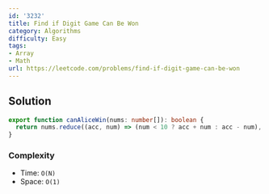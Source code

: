 ```yaml
---
id: '3232'
title: Find if Digit Game Can Be Won
category: Algorithms
difficulty: Easy
tags:
- Array
- Math
url: https://leetcode.com/problems/find-if-digit-game-can-be-won
---
```


## Solution

```typescript filename="solution.ts" copy
export function canAliceWin(nums: number[]): boolean {
  return nums.reduce((acc, num) => (num < 10 ? acc + num : acc - num), 0) !== 0;
}
```

### Complexity

- Time: `O(N)`
- Space: `O(1)`

